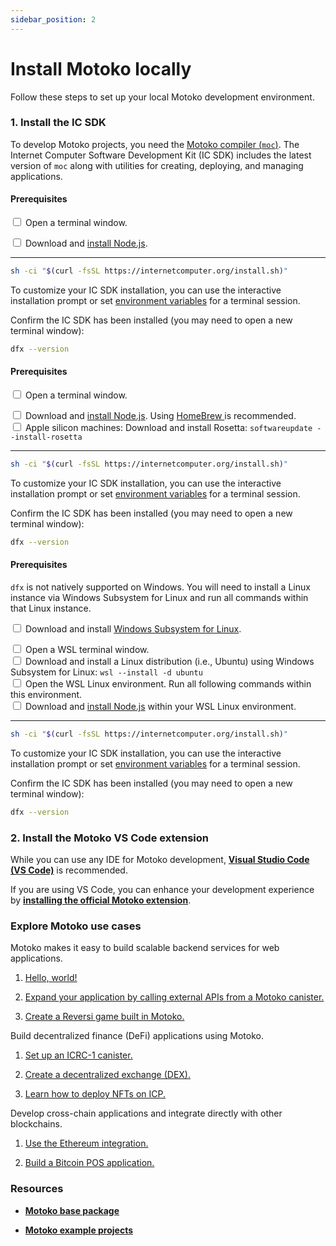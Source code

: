 ```yaml
---
sidebar_position: 2
---
```



# Install Motoko locally

Follow these steps to set up your local Motoko development environment.

### 1. Install the IC SDK

To develop Motoko projects, you need the [Motoko compiler (`moc`)](https://github.com/dfinity/motoko/releases). The Internet Computer Software Development Kit (IC SDK) includes the latest version of `moc` along with utilities for creating, deploying, and managing applications.

<AdornedTabs defaultValue={useOs().current}>
<TabItem value={OsType.Linux} label="Linux">

#### Prerequisites

<input type="checkbox"/> Open a terminal window.
<div>
</div>
<input type="checkbox"/> Download and <a href="https://nodejs.org/en/download/package-manager">install Node.js</a>.

---------

```bash
sh -ci "$(curl -fsSL https://internetcomputer.org/install.sh)"
```

To customize your IC SDK installation, you can use the interactive installation prompt or set [environment variables](/docs/building-apps/developer-tools/dfx/dfx-envars) for a terminal session.

Confirm the IC SDK has been installed (you may need to open a new terminal window):

```bash
dfx --version
```

</TabItem>
<TabItem value={OsType.macOs} label="macOS">

#### Prerequisites

<input type="checkbox"/> Open a terminal window.
<div>
</div>
<input type="checkbox"/> Download and <a href="https://nodejs.org/en/download/package-manager">install Node.js</a>. Using <a href="https://brew.sh/"> HomeBrew </a> is recommended.
<div>
</div>
<input type="checkbox"/> Apple silicon machines: Download and install Rosetta: <code>softwareupdate --install-rosetta</code>

---------

```bash
sh -ci "$(curl -fsSL https://internetcomputer.org/install.sh)"
```

To customize your IC SDK installation, you can use the interactive installation prompt or set [environment variables](/docs/building-apps/developer-tools/dfx/dfx-envars) for a terminal session.

Confirm the IC SDK has been installed (you may need to open a new terminal window):

```bash
dfx --version
```

</TabItem>

<TabItem value={OsType.Windows} label="Windows">

#### Prerequisites

`dfx` is not natively supported on Windows. You will need to install a Linux instance via Windows Subsystem for Linux and run all commands within that Linux instance.

<input type="checkbox"/> Download and install <a href="https://docs.microsoft.com/en-us/windows/wsl/install"> Windows Subsystem for Linux</a>.
<div>
</div>
<input type="checkbox"/> Open a WSL terminal window.
<div>
</div>
<input type="checkbox"/> Download and install a Linux distribution (i.e., Ubuntu) using Windows Subsystem for Linux: <code>wsl --install -d ubuntu</code>
<div>
</div>
<input type="checkbox"/> Open the WSL Linux environment. Run all following commands within this environment.
<div>
</div>
<input type="checkbox"/> Download and <a href="https://learn.microsoft.com/en-us/windows/dev-environment/javascript/nodejs-on-wsl">install Node.js</a> within your WSL Linux environment.

---------

```bash
sh -ci "$(curl -fsSL https://internetcomputer.org/install.sh)"
```

To customize your IC SDK installation, you can use the interactive installation prompt or set [environment variables](/docs/building-apps/developer-tools/dfx/dfx-envars) for a terminal session.

Confirm the IC SDK has been installed (you may need to open a new terminal window):

```bash
dfx --version
```

</TabItem>

</AdornedTabs>

### 2. Install the Motoko VS Code extension

While you can use any IDE for Motoko development, [**Visual Studio Code (VS Code)**](https://code.visualstudio.com) is recommended.

If you are using VS Code, you can enhance your development experience by [**installing the official Motoko extension**](https://marketplace.visualstudio.com/items?itemName=dfinity-foundation.vscode-motoko).

### Explore Motoko use cases

<AdornedTabs>

<TabItem value="usecase1" label="Web applications" default>

Motoko makes it easy to build scalable backend services for web applications.

1. [Hello, world!](https://github.com/dfinity/examples/tree/master/motoko/hello_world)

2. [Expand your application by calling external APIs from a Motoko canister.](https://github.com/dfinity/examples/tree/master/motoko/send_http_get)

3. [Create a Reversi game built in Motoko.](https://github.com/ninegua/reversi)

</TabItem>

<TabItem value="usecase2" label="DeFi" default>

Build decentralized finance (DeFi) applications using Motoko.

1. [Set up an ICRC-1 canister.](https://github.com/sonicdex/icrc-1-public/)

2. [Create a decentralized exchange (DEX).](https://github.com/dfinity/examples/tree/master/motoko/icrc2-swap)

3. [Learn how to deploy NFTs on ICP.](https://github.com/noku-team/icrc7_motoko)

</TabItem>

<TabItem value="usecase3" label="Chain Fusion" default>

Develop cross-chain applications and integrate directly with other blockchains.

1. [Use the Ethereum integration.](https://github.com/dfinity/icp-eth-starter)

2. [Build a Bitcoin POS application.](https://github.com/dfinity/examples/tree/master/motoko/ic-pos)

</TabItem>

</AdornedTabs>

### Resources

- **[Motoko base package](https://internetcomputer.org/docs/motoko/base/)**

- **[Motoko example projects](https://github.com/dfinity/examples/tree/master/motoko)**

